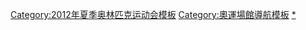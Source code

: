 {{Navbox
|name  = 2012 Summer Olympics venues
|state = {{{state|}}}
|title = [[2012年夏季奧林匹克運動會和夏季殘疾人奧林匹克運動會比賽場館列表|2012年夏季奧林匹克運動會比賽場館]]
|image = [[File:London Olympic Stadium Interior - April 2012.jpg|150px]]
|bodyclass = hlist

|group1 = [[英女王伊麗莎白二世奧林匹克公園|奧運主賽區]]
|list1  =
* [[伦敦体育场|奧林匹克體育場]]
* [[倫敦水上運動中心|水上運動中心]]
* [[倫敦奧運籃球館|籃球館]]
* [[倫敦室內自行車館|BMX賽道]]
* [[銅箱館]]
* [[倫敦室內自行車館|室內單車館]]
* [[奧運曲棍球中心|曲棍球中心]]
* [[水球館]]

|group2 = 泰晤士河賽區
|list2  =
* [[倫敦展覽中心]]
* [[格林威治公園]]
* [[O2體育館|北格林尼治體育館]]
* [[皇家砲兵營房]]

|group3 = 倫敦中西部賽區
|list3  =
* [[全英草地网球和门球俱乐部|溫布頓網球場]]
* [[伯爵宮展覽中心]]
* [[騎兵衛隊閱兵場]]
* [[海德公园]]
* [[羅德板球場]]
* [[林蔭大道 (倫敦)|林蔭大道]]
* [[溫布利體育館]]
* [[温布利球场]]  
 
|group4 = 倫敦以外比賽場館
|list4  =
* [[多尼湖]]
* [[哈德利农场]]
* [[李爾峽谷白色水上中心|-{zh-hans:李谷激流中心;zh-hant:利河谷白浪中心}-]]
* [[韋茅斯和波特蘭島國家帆船學院]] 

|group5 = 足球體育場
|list5 =
* [[高雲地利建房合作社運動場|考文垂市體育場]]
* [[咸普頓公園球場|咸普頓公園]]
* [[千禧球場]]
* [[老特拉福德球场|-{zh-hans:老特拉福德;zh-tw:老特拉福;zh-hk:奧脫福}-]]
* [[聖占士公園球場|聖占士公園]]

| below =
* {{icon|category}} [[:Category:2012年夏季奧林匹克運動會運動場|'''分類''']]
* [[File:Commons-logo.svg|16x16px|link=|alt=]]&nbsp;[[commons:Category:Venues of the 2012 Summer Olympic and Paralympic Games|'''維基共享資源''']] 
}}<noinclude>
[[Category:2012年夏季奥林匹克运动会模板]]
[[Category:奧運場館導航模板]]
[[Category:2012年夏季奧林匹克運動會運動場|*]]
</noinclude>